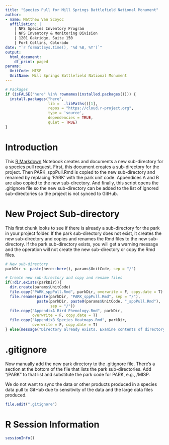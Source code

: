 ```yaml
---
title: "Species Pull for Mill Springs Battlefield National Monument"
author:
- name: Matthew Van Scoyoc
  affiliation: |
    | NPS Species Inventory Program
    | NPS Inventory & Monitoring Division
    | 1201 Oakridge, Suite 150
    | Fort Collins, Colorado
date: "`r format(Sys.time(), '%d %B, %Y')`"
output:
  html_document:
    df_print: paged
params:
  UnitCode: MISP
  UnitName: Mill Springs Battlefield National Monument
---
```


```r
# Packages
if (isFALSE("here" %in% rownames(installed.packages()))) {
  install.packages("here", 
                   lib =  .libPaths()[1], 
                   repos = "https://cloud.r-project.org",
                   type = 'source', 
                   dependencies = TRUE, 
                   quiet = TRUE)
}
```

# Introduction

This [R Markdown](http://rmarkdown.rstudio.com) Notebook creates and documents a new sub-directory for a species pull request.
First, this document creates a sub-directory for the project. 
Then PARK_sppPull.Rmd is copied to the new sub-directory and renamed by replacing 'PARK' with the park unit code.
Appendices A and B are also copied to the new sub-directory. 
And finally, this script opens the .gitignore file so the new sub-directory can be added to the list of ignored sub-directories so the project is not synced to GitHub.

# New Project Sub-directory

This first chunk looks to see if there is already a sub-directory for the park in your project folder. 
If the park sub-directory does not exist, it creates the new sub-directory and copies and renames the Rmd files to the new sub-directory.
If the park sub-directory exists, you will get a warning message and the operation will not create the new sub-directory or copy the Rmd files.

```r
# New sub-directory
parkDir <- paste(here::here(), params$UnitCode, sep = "/")

# Create new sub-directory and copy and rename files
if(!dir.exists(parkDir)){
  dir.create(params$UnitCode)
  file.copy("PARK_sppPull.Rmd", parkDir, overwrite = F, copy.date = T)
  file.rename(paste(parkDir, "PARK_sppPull.Rmd", sep = "/"),
              paste(parkDir, paste0(params$UnitCode, "_sppPull.Rmd"), 
                    sep = "/"))
  file.copy("AppendixA Bird Phenology.Rmd", parkDir, 
            overwrite = F, copy.date = T)
  file.copy("AppendixB Species Heatmaps.Rmd", parkDir, 
            overwrite = F, copy.date = T)
} else(message("Directory already exists. Examine contents of directory before continuing to ensure data are not lost."))
```

# .gitignore

Now manually add the new park directory to the .gitignore file. 
There's a section at the bottom of the file that lists the park sub-directories.
Add "/PARK" to that list and substitute the park code for PARK, e.g., /MISP.

We do not want to sync the data or other products produced in a species data pull to GitHub due to sensitivity of the data and the large data files produced.

```r
file.edit(".gitignore")
```

# R Session Information
```r
sessionInfo()
```
